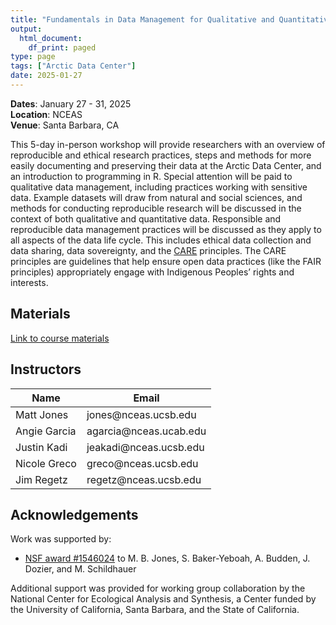 ```yaml
---
title: "Fundamentals in Data Management for Qualitative and Quantitative Arctic Research"
output:
  html_document:
    df_print: paged
type: page
tags: ["Arctic Data Center"]
date: 2025-01-27
---
```




__Dates__: January 27 - 31, 2025<br>
__Location__: NCEAS <br>
__Venue__: Santa Barbara, CA

This 5-day in-person workshop will provide researchers with an overview of reproducible and ethical research practices, steps and methods for more easily documenting and preserving their data at the Arctic Data Center, and an introduction to programming in R. Special attention will be paid to qualitative data management, including practices working with sensitive data. Example datasets will draw from natural and social sciences, and methods for conducting reproducible research will be discussed in the context of both qualitative and quantitative data. Responsible and reproducible data management practices will be discussed as they apply to all aspects of the data life cycle. This includes ethical data collection and data sharing, data sovereignty, and the [CARE](https://www.gida-global.org/care) principles. The CARE principles are guidelines that help ensure open data practices (like the FAIR principles) appropriately engage with Indigenous Peoples’ rights and interests.



## Materials

[Link to course materials](https://learning.nceas.ucsb.edu/2025-01-arctic/)


## Instructors

|Name         | Email              |
|-------------|--------------------|
|Matt Jones | jones@nceas.ucsb.edu |
|Angie Garcia | agarcia@nceas.ucab.edu |
|Justin Kadi | jeakadi@nceas.ucsb.edu|
|Nicole Greco | greco@nceas.ucsb.edu|
|Jim Regetz | regetz@nceas.ucsb.edu|



## Acknowledgements

Work was supported by:

- [NSF award #1546024](http://www.nsf.gov/awardsearch/showAward?AWD_ID=1546024) to M. B. Jones, S. Baker-Yeboah, A. Budden, J. Dozier, and M. Schildhauer

Additional support was provided for working group collaboration by the National Center for Ecological Analysis and Synthesis, a Center funded by the University of California, Santa Barbara, and the State of California.

